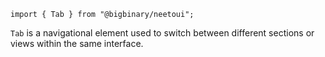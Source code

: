 `import { Tab } from "@bigbinary/neetoui";`

`Tab` is a navigational element used to switch between different sections or
views within the same interface.

